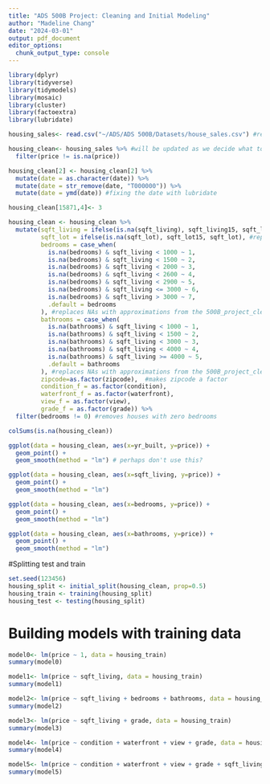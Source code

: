 ```yaml
---
title: "ADS 500B Project: Cleaning and Initial Modeling"
author: "Madeline Chang"
date: "2024-03-01"
output: pdf_document
editor_options: 
  chunk_output_type: console
---
```



```r
library(dplyr)
library(tidyverse) 
library(tidymodels)
library(mosaic) 
library(cluster)  
library(factoextra)
library(lubridate)
```

```r
housing_sales<- read.csv("~/ADS/ADS 500B/Datasets/house_sales.csv") #reading in data
```

```r
housing_clean<- housing_sales %>% #will be updated as we decide what to do with NAs
  filter(price != is.na(price))

housing_clean[2] <- housing_clean[2] %>% 
  mutate(date = as.character(date)) %>%
  mutate(date = str_remove(date, "T000000")) %>%
  mutate(date = ymd(date)) #fixing the date with lubridate
```

```r
housing_clean[15871,4]<- 3

housing_clean <- housing_clean %>%
  mutate(sqft_living = ifelse(is.na(sqft_living), sqft_living15, sqft_living), #replaces NA living sqft with the mean of the nearest 15 neighbors' living sqft measurement
         sqft_lot = ifelse(is.na(sqft_lot), sqft_lot15, sqft_lot), #replaces NA lot sqft with the mean of the nearest 15 neighbors' lot sqft measurement
         bedrooms = case_when(
           is.na(bedrooms) & sqft_living < 1000 ~ 1,
           is.na(bedrooms) & sqft_living < 1500 ~ 2,
           is.na(bedrooms) & sqft_living < 2000 ~ 3,
           is.na(bedrooms) & sqft_living < 2600 ~ 4,
           is.na(bedrooms) & sqft_living < 2900 ~ 5,
           is.na(bedrooms) & sqft_living <= 3000 ~ 6,
           is.na(bedrooms) & sqft_living > 3000 ~ 7,
           .default = bedrooms
         ), #replaces NAs with approximations from the 500B_project_clean.RMD
         bathrooms = case_when(
           is.na(bathrooms) & sqft_living < 1000 ~ 1,
           is.na(bathrooms) & sqft_living < 1500 ~ 2,
           is.na(bathrooms) & sqft_living < 3000 ~ 3,
           is.na(bathrooms) & sqft_living < 4000 ~ 4,
           is.na(bathrooms) & sqft_living >= 4000 ~ 5,
           .default = bathrooms
         ), #replaces NAs with approximations from the 500B_project_clean.RMD
         zipcode=as.factor(zipcode),  #makes zipcode a factor
         condition_f = as.factor(condition),
         waterfront_f = as.factor(waterfront),
         view_f = as.factor(view),
         grade_f = as.factor(grade)) %>%
  filter(bedrooms != 0) #removes houses with zero bedrooms

colSums(is.na(housing_clean))
```

```r
ggplot(data = housing_clean, aes(x=yr_built, y=price)) +
  geom_point() +
  geom_smooth(method = "lm") # perhaps don't use this?
```

```r
ggplot(data = housing_clean, aes(x=sqft_living, y=price)) +
  geom_point() +
  geom_smooth(method = "lm")
```

```r
ggplot(data = housing_clean, aes(x=bedrooms, y=price)) +
  geom_point() +
  geom_smooth(method = "lm")
```

```r
ggplot(data = housing_clean, aes(x=bathrooms, y=price)) +
  geom_point() +
  geom_smooth(method = "lm")
```

#Splitting test and train

```r
set.seed(123456)
housing_split <- initial_split(housing_clean, prop=0.5)
housing_train <- training(housing_split)
housing_test <- testing(housing_split)
```


# Building models with training data 
```r
model0<- lm(price ~ 1, data = housing_train)
summary(model0)
```

```r
model1<- lm(price ~ sqft_living, data = housing_train)
summary(model1)
```

```r
model2<- lm(price ~ sqft_living + bedrooms + bathrooms, data = housing_train)
summary(model2)
```

```r
model3<- lm(price ~ sqft_living + grade, data = housing_train)
summary(model3)
```

```r
model4<- lm(price ~ condition + waterfront + view + grade, data = housing_train)
summary(model4)
```

```r
model5<- lm(price ~ condition + waterfront + view + grade + sqft_living + bedrooms, data = housing_train)
summary(model5)
```

